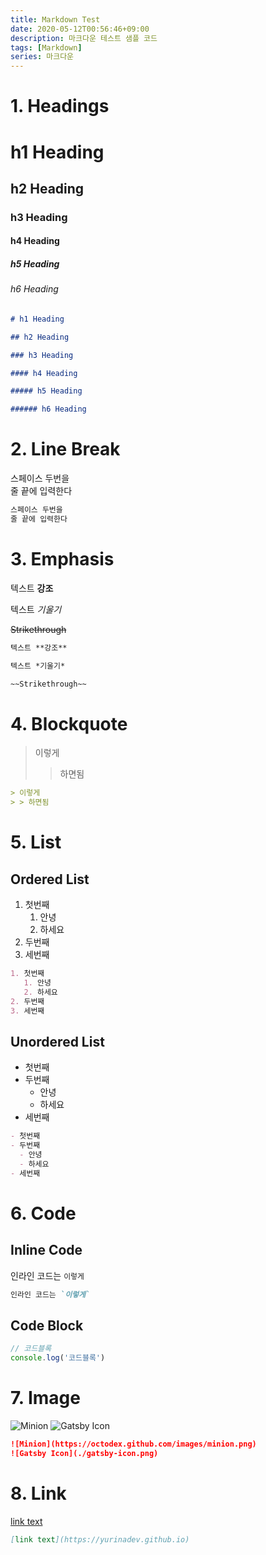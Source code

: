 ```yaml
---
title: Markdown Test
date: 2020-05-12T00:56:46+09:00
description: 마크다운 테스트 샘플 코드
tags: [Markdown]
series: 마크다운
---
```


# 1. Headings

# h1 Heading

## h2 Heading

### h3 Heading

#### h4 Heading

##### h5 Heading

###### h6 Heading

```md
# h1 Heading

## h2 Heading

### h3 Heading

#### h4 Heading

##### h5 Heading

###### h6 Heading
```

# 2. Line Break

스페이스 두번을  
줄 끝에 입력한다

```md
스페이스 두번을  
줄 끝에 입력한다
```

# 3. Emphasis

텍스트 **강조**

텍스트 *기울기*

~~Strikethrough~~

```md
텍스트 **강조**

텍스트 *기울기*

~~Strikethrough~~
```

# 4. Blockquote

> 이렇게
> > 하면됨

```md
> 이렇게
> > 하면됨
```

# 5. List

## Ordered List

1. 첫번째
   1. 안녕
   2. 하세요
2. 두번째
3. 세번째

```md
1. 첫번째
   1. 안녕
   2. 하세요
2. 두번째
3. 세번째
```

## Unordered List

- 첫번째
- 두번째
  - 안녕
  - 하세요
- 세번째

```md
- 첫번째
- 두번째
  - 안녕
  - 하세요
- 세번째
```

# 6. Code

## Inline Code

인라인 코드는 `이렇게`

```md
인라인 코드는 `이렇게`
```

## Code Block

```js
// 코드블록
console.log('코드블록')
```

# 7. Image

![Minion](https://octodex.github.com/images/minion.png)
![Gatsby Icon](./gatsby-icon.png)

```md
![Minion](https://octodex.github.com/images/minion.png)
![Gatsby Icon](./gatsby-icon.png)
```

# 8. Link

[link text](https://yurinadev.github.io)

```md
[link text](https://yurinadev.github.io)
```
